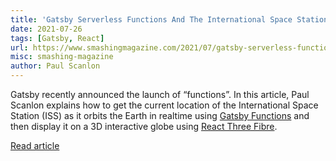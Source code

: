 ```yaml
---
title: 'Gatsby Serverless Functions And The International Space Station'
date: 2021-07-26
tags: [Gatsby, React]
url: https://www.smashingmagazine.com/2021/07/gatsby-serverless-functions-international-space-station/
misc: smashing-magazine
author: Paul Scanlon
---
```


Gatsby recently announced the launch of “functions”. In this article, Paul Scanlon explains how to get the current
location of the International Space Station (ISS) as it orbits the Earth in realtime using
[Gatsby Functions](https://www.gatsbyjs.com/docs/reference/functions/) and then display it on a 3D interactive globe
using [React Three Fibre](https://github.com/pmndrs/react-three-fiber).

[Read article](https://www.smashingmagazine.com/2021/07/gatsby-serverless-functions-international-space-station/)
